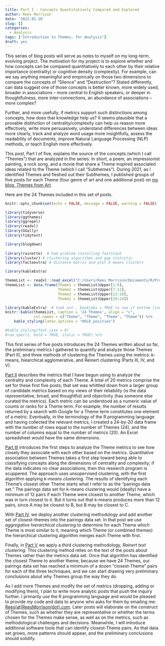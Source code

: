 ```yaml
---
title: Part I - Concepts Quantitatively Compared and Explored
author: Rees Morrison
date: '2022-01-26'
slug: []
categories:
  - Analysis
tags: ["Introduction to Themes, for Analysis"]
draft: yes
---
```


This series of blog posts will serve as notes to myself on my long-term, evolving project.   The motivation for my project is to explore whether and how concepts can be compared quantitatively to each other by their relative importance (centrality) or cognitive density (complexity).  For example, can we say anything meaningful and empirically on those two dimensions to compare the concepts of "Silence" and "Destruction"? Stated differently, can data suggest one of those concepts is better known, more widely used, broader in associations -- more central to English speakers, or deeper in thoughtfulness, more inter-connections, an abundance of associations -- more complex? 

<!--more-->

Further, and more usefully, if metrics support such distinctions among concepts, how does that knowledge help us?  It seems plausible that a provable distinction of centrality/complexity can help us reason more effectively, write more persuasively, understand differences between ideas more clearly, track and analyze word usage more insightfully, assess the readability of documents, improve Natural Language Processing (NLP) methods, or teach English more effectively.   

This post, Part I of five, explains the source of the concepts (which I call "Themes") that are analyzed in the series. In short, a poem, an impressionist painting, a rock song, and a movie that share a Theme inspired associated ideas related to the Theme (which I call "Subthemes"). During 2021, as I identified Themes and fleshed out their Subthemes, I published groups of five posts for each Theme (four genre of art and one additional post) on [my blog, Themes from Art](https://themesfromart.com/). 

Here are the 24 Themes included in this set of posts.

```r

knitr::opts_chunk$set(echo = FALSE, message = FALSE, warning = FALSE)

library(tidyverse)  
library(ggthemes) 
library(ggrepel) 
library(readxl) 
library(GGally)
library(tidytext) 

library(blogdown)
 
library(rainette)  # had problem installing faststack
library(cluster) # clustering algorithms and gap statistic
library(factoextra) # distance matrix and plot k-means clusters

library(kableExtra)

```


```r

themeList <- readxl::read_excel("C:/Users/Rees Morrison/Documents/R/Projects/CLIENTS/Themes/Metrics of Themes.xlsx", sheet = "SynAntonym", range = "M1:M25")
themeList <- data.frame(Theme1 = themeList$Upper[1:6],
                        Theme2 = themeList$Upper[7:12],
                        Theme3 = themeList$Upper[13:18],
                        Theme2 = themeList$Upper[19:24])

library(kableExtra)  # took out , booktabs = TRUE to see if bottom line would go away
knitr::kable(themeList, caption = '24 Themes', align = "c",
             col.names = c("Theme", "Theme", "Theme", "Theme")) %>% 
    kable_styling(latex_options = "HOLD_position")

#kable_styling(font_size = 8)
#row_spec(1, bold = TRUE, italic = TRUE) %>%

```

This first series of five posts introduces the 24 Themes written about so far, the preliminary metrics I gathered to quantify and analyze those Themes (Part II), and three methods of clustering the Themes using the metrics: k-means, hiearchical agglomerative, and Reinert clustering (Parts III, IV, and V).  

[Part II](II) describes the metrics that I have begun using to analyze the centrality and complexity of each Theme.  A total of 20 metrics comprise the set for these first five posts; that set was whittled down from a larger group of candidate metrics based on my views of their reliability (is the data representative, broad, and thoughtful) and objectivity (has someone else curated the metrics).  Each metric can be understood as a numeric value of counts or ranks for a Theme term. For example, the number of results returned by a search with Google for a Theme term constitutes one element of a metric.  Eventually, in the terminology of the R programming language and having collected the relevant metrics, I created a 24-by-20 data frame with the number of rows equal to the number of Themes (24), and the number of columns equal to the number of metrics (20).  An Excel spreadsheet would have the same dimensions.

[Part III](III) introduces the first steps to analyze the Theme metrics to see how closely they associate with each other based on the metrics. Quantitative association between Themes takes a first step toward being able to classifying concepts along the dimensions of centrality and complexity; if the data indicates no clear associations, then this research program is scuppered. The approach uses unsupervised clustering, with the first algorithm applying *k-means clustering*. The results of identifying each Theme's closest other Theme starts what I refer to as the "pairings data set."  The pairings data set for k-means clustering would (ideally) have a minimum of 12 pairs if each Theme were closest to another Theme, which was in turn closest to it.  But it turns out that k-means produces more than 12 pairs, since A may be closest to B, but B may be closest to C.

With [Part IV](IV), we deploy another clustering methodology and add another set of closest-themes into  the pairings data set.  In that post we use *aggregative hierarchical clustering* to determine for each Theme which Theme is most similar to it, meaning which Theme (or combined themes) the hierarchical clustering algorithm merges each Theme with first. 

Finally, in [Part V](V) we apply a third clustering methodology, *Rainert text clustering*. This clustering method relies on the text of the posts about Themes rather than the metrics data set.  Once that algorithm has identified the closest Theme to another theme, because we have 24 Themes, our pairings data set has reached a minimum of a dozen "closest-Theme" pairs for each of the three techniques, and we can start drawing very preliminary conclusions about why Themes group the way they do.  

As I add more Themes and modify the set of metrics (dropping, adding or modifying them), I plan to write more analytic posts that push the inquiry further.  I primarily use the R programming language and would be pleased to provide my code and data to anyone who asks for them by emailing me: [Rees(at)ReesMorrison(dot).com](rees@reesmorrison.com). Later posts will elaborate on the construct of  Themes, such as whether they are representative or whether the terms chosen for the Themes make sense, as well as on the metrics, such as methodological challenges and decisions.  Meanwhile, I will introduce additional software tools that can identify closest-Theme pairs. As that data set grows, more patterns should appear, and the preliminary conclusions should solidify. 